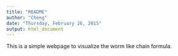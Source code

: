 ```yaml
---
title: "README"
author: "Cheng"
date: "Thursday, February 26, 2015"
output: html_document
---
```


This is a simple webpage to visualize the worm like chain formula.


